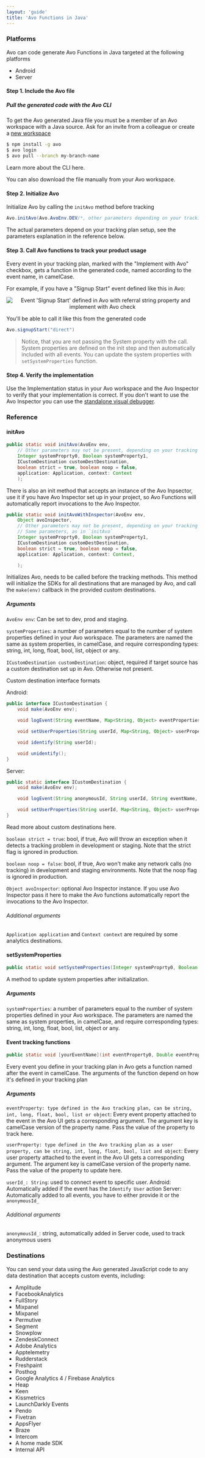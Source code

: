 ```yaml
---
layout: 'guide'
title: 'Avo Functions in Java'
---
```



### Platforms

Avo can code generate Avo Functions in Java targeted at the following platforms

- Android
- Server

#### Step 1. Include the Avo file

##### Pull the generated code with the Avo CLI

To get the Avo generated Java file you must be a member of an Avo workspace with a Java source. Ask for an invite from a colleague or create a <a href="https://avo.app/onboarding" target="_blank">new workspace</a>

```bash
$ npm install -g avo
$ avo login
$ avo pull --branch my-branch-name
```

Learn more about <Link passHref href="/implementation/cli"><a>the CLI here</a></Link>.

You can also <Link passHref href="/explore-tracking-plan/download-or-copy-avo-file-manually"><a>download the file manually</a></Link> from your Avo workspace.

#### Step 2. Initialize Avo

Initialize Avo by calling the `initAvo` method before tracking

```java
Avo.initAvo(Avo.AvoEnv.DEV/*, other parameters depending on your tracking plan setup*/);
```

The actual parameters depend on your tracking plan setup, see the parameters explanation in <Link passHref href="/implementation/reference/java#initAvo"><a>the reference below</a></Link>.

#### Step 3. Call Avo functions to track your product usage

Every event in your tracking plan, marked with the "Implement with Avo" checkbox, gets a function in the generated code, named according to the event name, in camelCase.

[//]: # 'TODO Future: Add link here to the "Implement with Avo" doc in "Tracking Plan Management"'

For example, if you have a "Signup Start" event defined like this in Avo:

<center style={{ marginBottom: 16 + 'px' }}>
  <img
    style={{ height: 600 + 'px' }}
    src={require('../../../images/signup-start-ui.png')}
    alt="Event 'Signup Start' defined in Avo with referral string property and implement with Avo check"
  />
</center>

You'll be able to call it like this from the generated code

```java
Avo.signupStart("direct")
```

> Notice, that you are not passing the System property with the call. System properties are defined on the init step and then automatically included with all events.
> You can update the system properties with `setSystemProperties` function.

#### Step 4. Verify the implementation

Use the <Link passHref href="/workspace/tracking-plan/implementation-status"><a>Implementation status</a></Link> in your Avo workspace and the <Link passHref href="/implementation/inspector/sdk/android"><a>Avo Inspector</a></Link> to verify that your implementation is correct. If you don't want to use the Avo Inspector you can use the <a href="https://github.com/avohq/android-analytics-debugger">standalone visual debugger</a>.

### Reference

#### initAvo

```java
public static void initAvo(AvoEnv env,
    // Other parameters may not be present, depending on your tracking plan
    Integer systemProprty0, Boolean systemProperty1,
    ICustomDestination customDestDestination,
    boolean strict = true, boolean noop = false,
    application: Application, context: Context
    );
```

There is also an init method that accepts an instance of the Avo Inpsector, use it if you have Avo Inspector set up in your project, so Avo Functions will automatically report invocations to the Avo Inspector.

```java
public static void initAvoWithInspector(AvoEnv env,
    Object avoInspector,
    // Other parameters may not be present, depending on your tracking plan
    // Same parameters, as in `initAvo`
    Integer systemProprty0, Boolean systemProperty1,
    ICustomDestination customDestDestination,
    boolean strict = true, boolean noop = false,
    application: Application, context: Context,

    );
```

Initializes Avo, needs to be called before the tracking methods. This method will initialize the SDKs for all destinations that are managed by Avo, and call the `make(env)` callback in the provided custom destinations.

##### Arguments

`AvoEnv env`: Can be set to dev, prod and staging.

`systemProperties`: a number of parameters equal to the number of system properties defined in your Avo workspace.
The parameters are named the same as system properties, in camelCase, and require corresponding types: string, int, long, float, bool, list, object or any.

`ICustomDestination customDestination`: object, required if target source has a custom destination set up in Avo. Otherwise not present.

Custom destination interface formats

Android:

```java
public interface ICustomDestination {
    void make(AvoEnv env);

    void logEvent(String eventName, Map<String, Object> eventProperties);

    void setUserProperties(String userId, Map<String, Object> userProperties);

    void identify(String userId);

    void unidentify();
}
```

Server:

```java
public static interface ICustomDestination {
    void make(AvoEnv env);

    void logEvent(String anonymousId, String userId, String eventName, Map<String, Object> eventProperties);

    void setUserProperties(String userId, Map<String, Object> userProperties);
}
```

Read more about custom destinations <Link passHref href="/implementation/start-custom-destination"><a>here</a></Link>.

[//]: # 'TODO Find examples of Java custom destinations for each analytics destination in <Link passHref href="/implementation/destinations"><a>this section</a></Link>.'

`boolean strict = true`: bool, if true, Avo will throw an exception when it detects a tracking problem in development or staging. Note that the strict flag is ignored in production.

`boolean noop = false`: bool, if true, Avo won't make any network calls (no tracking) in development and staging environments. Note that the noop flag is ignored in production.

`Object avoInspector`: optional Avo Inspector instance. If you use Avo Inspector pass it here to make the Avo functions automatically report the invocations to the Avo Inspector.

###### Additional arguments

`Application application` and `Context context` are required by some analytics destinations.

#### setSystemProperties

```java
public static void setSystemProperties(Integer systemProprty0, Boolean systemProperty1, ...)
```

A method to update system properties after initialization.

##### Arguments

`systemProperties`: a number of parameters equal to the number of system properties defined in your Avo workspace.
The parameters are named the same as system properties, in camelCase, and require corresponding types: string, int, long, float, bool, list, object or any.

#### Event tracking functions

```java
public static void [yourEventName](int eventProperty0, Double eventProperty1, ..., Boolean userProperty0, List<Int> userProperty1, ..., String userId_)
```

Every event you define in your tracking plan in Avo gets a function named after the event in camelCase. The arguments of the function depend on how it's defined in your tracking plan

##### Arguments

`eventProperty: type defined in the Avo tracking plan, can be string, int, long, float, bool, list or object`:
Every event property attached to the event in the Avo UI gets a corresponding argument. The argument key is camelCase version of the property name.
Pass the value of the property to track here.

`userProperty: type defined in the Avo tracking plan as a user property, can be string, int, long, float, bool, list and object`:
Every user property attached to the event in the Avo UI gets a corresponding argument. The argument key is camelCase version of the property name.
Pass the value of the property to update here.

`userId_: String`: used to connect event to specific user.
Android: Automatically added if the event has the `Identify User` action
Server: Automatically added to all events, you have to either provide it or the `anonymousId_`

###### Additional arguments

`anonymousId_`: string, automatically added in Server code, used to track anonymous users

### Destinations

You can send your data using the Avo generated JavaScript code to any data destination that accepts custom events, including:

- Amplitude
- FacebookAnalytics
- FullStory
- Mixpanel
- Mixpanel
- Permutive
- Segment
- Snowplow
- ZendeskConnect
- Adobe Analytics
- Apptelemetry
- Rudderstack
- Freshpaint
- Posthog
- Google Analytics 4 / Firebase Analytics
- Heap
- Keen
- Kissmetrics
- LaunchDarkly Events
- Pendo
- Fivetran
- AppsFlyer
- Braze
- Intercom
- A home made SDK
- Internal API
